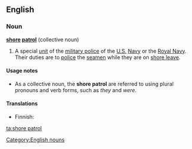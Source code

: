 ==English==

===Noun===
'''[[shore]] [[patrol]]''' {{singularonly}} (collective noun)

# A special [[unit]] of the [[military police]] of the [[United States|U.S.]] [[Navy]] or the [[Royal Navy]]. Their duties are to [[police#Verb|police]] the [[seamen]] while they are on [[shore leave]].

====Usage notes====
* As a collective noun, the '''shore patrol''' are referred to using plural pronouns and verb forms, such as ''they'' and ''were''.

====Translations====
{{trans-top|special unit of the military police of the U.S. Navy or the Royal Navy}}
* Finnish: {{t-|fi|sotilaspoliisi}}
{{trans-mid}}
{{trans-bottom}}

[[Category:English nouns]]

[[ta:shore patrol]]